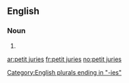 ==English==

===Noun===
{{head|en|noun plural form}}

# {{plural of|petit jury|lang=en}}

[[Category:English plurals ending in "-ies"]]

[[ar:petit juries]]
[[fr:petit juries]]
[[no:petit juries]]
